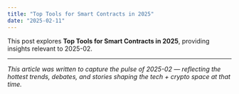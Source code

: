 ```yaml
---
title: "Top Tools for Smart Contracts in 2025"
date: "2025-02-11"
---
```


This post explores **Top Tools for Smart Contracts in 2025**, providing insights relevant to 2025-02.

---

*This article was written to capture the pulse of 2025-02 — reflecting the hottest trends, debates, and stories shaping the tech + crypto space at that time.*
